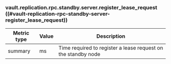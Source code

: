 ### vault.replication.rpc.standby.server.register_lease_request ((#vault-replication-rpc-standby-server-register_lease_request))

Metric type | Value | Description
----------- | ----- | -----------
summary     | ms    | Time required to register a lease request on the standby node